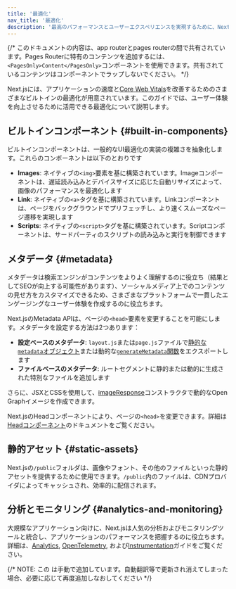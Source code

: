 ```yaml
---
title: '最適化'
nav_title: '最適化'
description: '最高のパフォーマンスとユーザーエクスペリエンスを実現するために、Next.jsアプリケーションを最適化します。'
---
```


{/* このドキュメントの内容は、app routerとpages routerの間で共有されています。Pages Routerに特有のコンテンツを追加するには、`<PagesOnly>Content</PagesOnly>`コンポーネントを使用できます。共有されているコンテンツはコンポーネントでラップしないでください。 */}

Next.jsには、アプリケーションの速度と[Core Web Vitals](https://web.dev/vitals/)を改善するためのさまざまなビルトインの最適化が用意されています。このガイドでは、ユーザー体験を向上させるために活用できる最適化について説明します。

## ビルトインコンポーネント {#built-in-components}

ビルトインコンポーネントは、一般的なUI最適化の実装の複雑さを抽象化します。これらのコンポーネントは以下のとおりです

- **Images**: ネイティブの`<img>`要素を基に構築されています。Imageコンポーネントは、遅延読み込みとデバイスサイズに応じた自動リサイズによって、画像のパフォーマンスを最適化します
- **Link**: ネイティブの`<a>`タグを基に構築されています。Linkコンポーネントは、ページをバックグラウンドでプリフェッチし、より速くスムーズなページ遷移を実現します
- **Scripts**: ネイティブの`<script>`タグを基に構築されています。Scriptコンポーネントは、サードパーティのスクリプトの読み込みと実行を制御できます

## メタデータ {#metadata}

メタデータは検索エンジンがコンテンツをよりよく理解するのに役立ち（結果としてSEOが向上する可能性があります）、ソーシャルメディア上でのコンテンツの見せ方をカスタマイズできるため、さまざまなプラットフォームで一貫したエンゲージングなユーザー体験を作成するのに役立ちます。

<AppOnly>

Next.jsのMetadata APIは、ページの`<head>`要素を変更することを可能にします。メタデータを設定する方法は2つあります：

- **設定ベースのメタデータ**: `layout.js`または`page.js`ファイルで[静的な`metadata`オブジェクト](/docs/app/api-reference/functions/generate-metadata#metadata-object)または動的な[`generateMetadata`関数](/docs/app/api-reference/functions/generate-metadata#generatemetadata-function)をエクスポートします
- **ファイルベースのメタデータ**: ルートセグメントに静的または動的に生成された特別なファイルを追加します

さらに、JSXとCSSを使用して、[imageResponse](/docs/app/api-reference/functions/image-response)コンストラクタで動的なOpen Graphイメージを作成できます。

</AppOnly>

<PagesOnly>

Next.jsのHeadコンポーネントにより、ページの`<head>`を変更できます。詳細は[Headコンポーネント](https://nextjs.org/docs/canary/pages/api-reference/components/head)のドキュメントをご覧ください。

</PagesOnly>

## 静的アセット {#static-assets}

Next.jsの`/public`フォルダは、画像やフォント、その他のファイルといった静的アセットを提供するために使用できます。`/public`内のファイルは、CDNプロバイダによってキャッシュされ、効率的に配信されます。

## 分析とモニタリング {#analytics-and-monitoring}

大規模なアプリケーション向けに、Next.jsは人気の分析およびモニタリングツールと統合し、アプリケーションのパフォーマンスを把握するのに役立ちます。詳細は、<PagesOnly>[Analytics](/docs/app/building-your-application/optimizing/analytics), </PagesOnly>[OpenTelemetry](https://nextjs.org/docs/canary/pages/building-your-application/optimizing/open-telemetry)<PagesOnly>,</PagesOnly> および[Instrumentation](https://nextjs.org/docs/canary/pages/building-your-application/optimizing/instrumentation)ガイドをご覧ください。

{/* NOTE: この <DocCardList /> は手動で追加しています。自動翻訳等で更新され消えてしまった場合、必要に応じて再度追加しなおしてください */}

<DocCardList />
